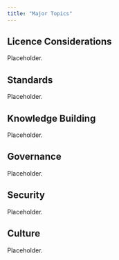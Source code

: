 ```yaml
---
title: "Major Topics"
---
```


## Licence Considerations
Placeholder.

## Standards
Placeholder.

## Knowledge Building
Placeholder.

## Governance
Placeholder.

## Security
Placeholder.

## Culture
Placeholder.
